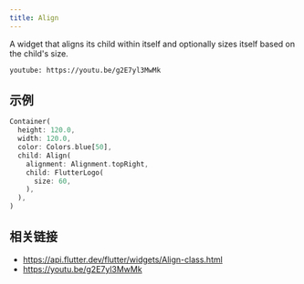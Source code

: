 ```yaml
---
title: Align
---
```


A widget that aligns its child within itself and optionally sizes itself based on the child's size.

`youtube: https://youtu.be/g2E7yl3MwMk`

## 示例

```dart liveslice=Align
Container(
  height: 120.0,
  width: 120.0,
  color: Colors.blue[50],
  child: Align(
    alignment: Alignment.topRight,
    child: FlutterLogo(
      size: 60,
    ),
  ),
)
```

## 相关链接

- https://api.flutter.dev/flutter/widgets/Align-class.html
- https://youtu.be/g2E7yl3MwMk
